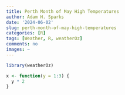 ```yaml
---
title: Perth Month of May High Temperatures
author: Adam H. Sparks
date: '2024-06-02'
slug: perth-month-of-may-high-temperatures
categories: [R]
tags: [Weather, R, weatherOz]
comments: no
images: ~
---
```


```r
library(weatherOz)
```

```r
x <- function(y = 1:3) {
  y * 2
}
```
